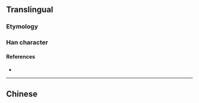 {{character info/new}}
{{also|熾}}
==Translingual==

===Etymology===
{{Han simp|熾|f=戠|t=只}}

===Han character===
{{Han char|rn=86|rad=火|as=05|sn=9|four=|canj=FRC|ids=⿰火只}}

====References====
* {{Han ref|kx=0669.101|hdz=32195.120|uh=70BD|ud=28861}}

----

==Chinese==
{{zh-see|熾}}